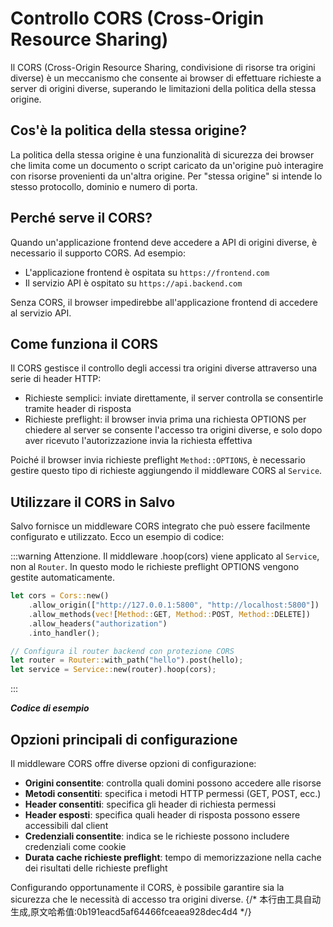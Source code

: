 # Controllo CORS (Cross-Origin Resource Sharing)

Il CORS (Cross-Origin Resource Sharing, condivisione di risorse tra origini diverse) è un meccanismo che consente ai browser di effettuare richieste a server di origini diverse, superando le limitazioni della politica della stessa origine.

## Cos'è la politica della stessa origine?

La politica della stessa origine è una funzionalità di sicurezza dei browser che limita come un documento o script caricato da un'origine può interagire con risorse provenienti da un'altra origine. Per "stessa origine" si intende lo stesso protocollo, dominio e numero di porta.

## Perché serve il CORS?

Quando un'applicazione frontend deve accedere a API di origini diverse, è necessario il supporto CORS. Ad esempio:
- L'applicazione frontend è ospitata su `https://frontend.com`
- Il servizio API è ospitato su `https://api.backend.com`

Senza CORS, il browser impedirebbe all'applicazione frontend di accedere al servizio API.

## Come funziona il CORS

Il CORS gestisce il controllo degli accessi tra origini diverse attraverso una serie di header HTTP:
- Richieste semplici: inviate direttamente, il server controlla se consentirle tramite header di risposta
- Richieste preflight: il browser invia prima una richiesta OPTIONS per chiedere al server se consente l'accesso tra origini diverse, e solo dopo aver ricevuto l'autorizzazione invia la richiesta effettiva

Poiché il browser invia richieste preflight `Method::OPTIONS`, è necessario gestire questo tipo di richieste aggiungendo il middleware CORS al `Service`.

## Utilizzare il CORS in Salvo

Salvo fornisce un middleware CORS integrato che può essere facilmente configurato e utilizzato. Ecco un esempio di codice:

:::warning
Attenzione. Il middleware .hoop(cors) viene applicato al `Service`, non al `Router`.
In questo modo le richieste preflight OPTIONS vengono gestite automaticamente.
```rust
let cors = Cors::new()
    .allow_origin(["http://127.0.0.1:5800", "http://localhost:5800"])
    .allow_methods(vec![Method::GET, Method::POST, Method::DELETE])
    .allow_headers("authorization")
    .into_handler();

// Configura il router backend con protezione CORS
let router = Router::with_path("hello").post(hello);
let service = Service::new(router).hoop(cors);
```
:::

_**Codice di esempio**_


<Tabs>
  <Tab label="main.rs">
    <CorsCode/>
  </Tab>
  <Tab label="Cargo.toml">
    <CorsCargoCode/>
  </Tab>
</Tabs>

## Opzioni principali di configurazione

Il middleware CORS offre diverse opzioni di configurazione:

- **Origini consentite**: controlla quali domini possono accedere alle risorse
- **Metodi consentiti**: specifica i metodi HTTP permessi (GET, POST, ecc.)
- **Header consentiti**: specifica gli header di richiesta permessi
- **Header esposti**: specifica quali header di risposta possono essere accessibili dal client
- **Credenziali consentite**: indica se le richieste possono includere credenziali come cookie
- **Durata cache richieste preflight**: tempo di memorizzazione nella cache dei risultati delle richieste preflight

Configurando opportunamente il CORS, è possibile garantire sia la sicurezza che le necessità di accesso tra origini diverse.
{/* 本行由工具自动生成,原文哈希值:0b191eacd5af64466fceaea928dec4d4 */}